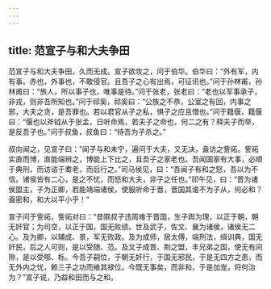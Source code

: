 ```yaml
---
---
---
```

title: 范宣子与和大夫争田
---


范宣子与和大夫争田，久而无成。宣子欲攻之，问于伯华。伯华曰：“外有军，内有事。赤也，外事也，不敢侵官。且吾子之心有出焉，可征讯也。”问于孙林甫，孙林甫曰：“旅人，所以事子也，唯事是待。”问于张老，张老曰：“老也以军事承子，非戎，则非吾所知也。”问于祁奚，祁奚曰：“公族之不恭，公室之有回，内事之邪，大夫之贪，是吾罪也。若以君官从子之私，惧子之应且憎也。”问于籍偃，籍偃曰：“偃也以斧钺从于张孟，日听命焉，若夫子之命也，何二之有？释夫子而举，是反吾子也。”问于叔鱼，叔鱼曰：“待吾为子杀之。”

叔向闻之，见宣子曰：“闻子与和未宁，遍问于大夫，又无决，盍访之訾祏。訾祏实直而博，直能端辨之，博能上下比之，且吾子之家老也。吾闻国家有大事，必顺于典刑，而访谘于耈老，而后行之。”司马侯见，曰：“吾闻子有和之怒，吾以为不信。诸侯皆有二心，是之不忧，而怒和大夫，非子之任也。”祁午见，曰：“晋为诸侯盟主，子为正卿，若能靖端诸侯，使服听命于晋，晋国其谁不为子从，何必和？盍密和，和大以平小乎！”

宣子问于訾祏，訾祏对曰：“昔隰叔子违周难于晋国，生子舆为理，以正于朝，朝无奸官；为司空，以正于国，国无败绩。世及武子，佐文、襄为诸侯，诸侯无二心。及为卿，以辅成、景，军无败政。及为成师，居太傅，端刑法，缉训典，国无奸民，后之人可则，是以受随、范。及文子成晋、荆之盟，丰兄弟之国，使无有间隙，是以受郇、栎。今吾子嗣位，于朝无奸行，于国无邪民，于是无四方之患，而无外内之忧，赖三子之功而飨其禄位。今既无事矣，而非和，于是加宠，将何治为？”宣子说，乃益和田而与之和。

